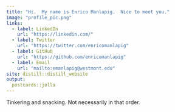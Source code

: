 ```yaml
---
title: "Hi.  My name is Enrico Manlapig.  Nice to meet you."
image: "profile_pic.png"
links:
  - label: LinkedIn
    url: "https://linkedin.com/"
  - label: Twitter
    url: "https://twitter.com/enricomanlapig"
  - label: GitHub
    url: "https://github.com/enricomanlapig"
  - label: Email
    url: "mailto:emanlapig@westmont.edu"
site: distill::distill_website
output:
  postcards::jolla
---
```

 
Tinkering and snacking.  Not necessarily in that order.
